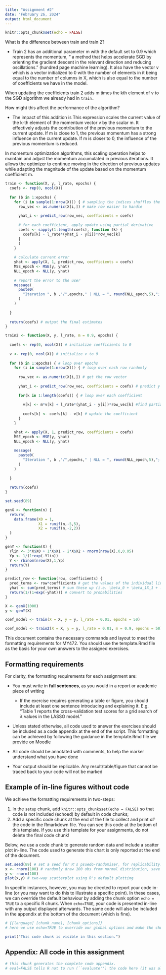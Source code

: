 ```yaml
---
title: "Assignment #2"
date: "February 26, 2024"
output: html_document
---
```


```r
knitr::opts_chunk$set(echo = FALSE)
```

What is the difference between train and train 2?

- Train 2 has an additional parameter m with the default set to 0.9 which represents the momentum, " a method that helps accelerate SGD by orienting the gradient descent in the relevant direction and reducing oscillations." (hundred page machine learning). It also have the vector v which is a vector initialized to 0 with the number of elements in it being equal to the number of columns in X, which is also equal to the number of coefficients  we have in the model.

When updating the coefficients train 2 adds m times the kth element of v to the SGD algorithm we already had in `train.`

How might this affect the performance of the algorithm?

- The impact of this addition is  This expression scales the current value of the k-th element of the momentum vector v by the scalar m. It effectively adjusts the contribution of the previous momentum to the current update. If m is close to 1, the previous momentum has a strong influence on the current update. If m is closer to 0, the influence of the previous momentum is reduced.

In momentum optimization algorithms, this scaling operation helps to maintain and adjust the momentum accumulated in previous iterations. It allows the optimizer to continue moving in the direction of previous updates while adapting the magnitude of the update based on the momentum coefficient m.


```r
train <- function(X, y, l_rate, epochs) {
  coefs <- rep(0, ncol(X))
  
  for (b in 1:epochs) {
    for (i in sample(1:nrow(X))) { # sampling the indices shuffles the order
      row_vec <- as.numeric(X[i,]) # make row easier to handle
      
      yhat_i <- predict_row(row_vec, coefficients = coefs)
      
      # for each coefficient, apply update using partial derivative
      coefs <- sapply(1:length(coefs), function (k) {
        coefs[k] - l_rate*(yhat_i - y[i])*row_vec[k]
      }
      )
    }
    
    # calculate current error
    yhat <- apply(X, 1, predict_row, coefficients = coefs)
    MSE_epoch <- MSE(y, yhat)
    NLL_epoch <- NLL(y, yhat)
    
    # report the error to the user
    message(
      paste0(
        "Iteration ", b ,"/",epochs," | NLL = ", round(NLL_epoch,5),"; MSE = ", round(MSE_epoch,5)
      )
    )
    
  }
  
  return(coefs) # output the final estimates
}
```


```r
train2 <- function(X, y, l_rate, m = 0.9, epochs) {
  
  coefs <- rep(0, ncol(X)) # initialize coefficients to 0
  
  v <- rep(0, ncol(X)) # initialize v to 0
  
  for (b in 1:epochs) { # loop over epochs
    for (i in sample(1:nrow(X))) { # loop over each row randomly
      
      row_vec <- as.numeric(X[i,]) # get the row vector
      
      yhat_i <- predict_row(row_vec, coefficients = coefs) # predict y for the row
      
      for(k in 1:length(coefs)) { # loop over each coefficient
        
        v[k] <- m*v[k] + l_rate*(yhat_i - y[i])*row_vec[k] #find partial derivative, multiply by the learning rate, add ...
        
        coefs[k] <- coefs[k] - v[k] # update the coefficient
      }
    }

    yhat <- apply(X, 1, predict_row, coefficients = coefs)
    MSE_epoch <- MSE(y, yhat)
    NLL_epoch <- NLL(y, yhat)
    
    message(
      paste0(
        "Iteration ", b ,"/",epochs," | NLL = ", round(NLL_epoch,5),"; MSE = ", round(MSE_epoch,5)
      )
    )
    
  }
  
  return(coefs)
}
```

```r
set.seed(89)

genX <- function(n) {
  return(
    data.frame(X0 = 1,
               X1 = runif(n,-5,5),
               X2 = runif(n,-2,2))
  )
}

genY <- function(X) {
  Ylin <- 3*X$X0 + 1*X$X1 - 2*X$X2 + rnorm(nrow(X),0,0.05) 
  Yp <- 1/(1+exp(-Ylin))
  Y <- rbinom(nrow(X),1,Yp)
  return(Y)
}

predict_row <- function(row, coefficients) {
  pred_terms <- row*coefficients # get the values of the individual linear terms
  yhat <- sum(pred_terms) # sum these up (i.e. \beta_0 + \beta_1X_1 + ...
  return(1/(1+exp(-yhat))) # convert to probabilities
}

X <- genX(1000)
y <- genY(X)
```


```r
coef_model <- train(X = X, y = y, l_rate = 0.01, epochs = 50)
```

```r
coef_model <- train2(X = X, y = y, l_rate = 0.01, m = 0.9, epochs = 50)
```



This document contains the necessary commands and layout to meet the formatting requirements for MY472. You should use the template.Rmd file as the basis for your own answers to the assigned exercises.

## Formatting requirements

For clarity, the formatting requirements for each assignment are:

* You must write in **full sentences**, as you would in a report or academic piece of writing
  
  * If the exercise requires generating a table or figure, you should include at least one sentence introducing and explaining it. E.g. "Table 1 reports the cross-validation test scores for a grid search of $\lambda$ values in the LASSO model."

* Unless stated otherwise, all code used to answer the exercises should be included as a code appendix at the end of the script. This formatting can be achieved by following the guidance in the template.Rmd file we provide on Moodle

* All code should be annotated with comments, to help the marker understand what you have done

* Your output should be replicable. Any result/table/figure that cannot be traced back to your code will not be marked

## Example of in-line figures without code

We achieve the formatting requirements in two-steps: 

  1) In the `setup` chunk, add `knitr::opts_chunk$set(echo = FALSE)` so that code is not included (echoed) by default in code chunks; 
  2) Add a specific code chunk at the end of the file to collect and print *all* the code in the Rmarkdown file. You can see this code at the bottom of this template. If you use this template for your assignments, do not delete the final code chunk!

Below, we use a code chunk to generate random data and include a scatter plot in-line. The code used to generate this chart is only reported at the end of the document. 

```r
set.seed(89) # set a seed for R's psuedo-randomiser, for replicability.
x <- rnorm(100) # randomly draw 100 obs from normal distribution, save as object
y <- rnorm(100) 
plot(x,y) # two-way scatterplot using R's default plotting
```

In specific instances, however, you may be directed to report your code in-line (or you may want to do this to illustrate a specific point). In these cases, we can override the default behaviour by adding the chunk option `echo = TRUE` to a specific R chunk. When `echo=TRUE`, your code is presented in-line with any output displayed afterwards. The same code will also be included in the appendix at the bottom of the document (which is fine).

```r
# {[language] [chunk_name], [chunk_options]}
# here we use echo=TRUE to override our global options and make the chunk appear exactly here. 

print("This code chunk is visible in this section.")
```

## Appendix: All code in this assignment

```r
# this chunk generates the complete code appendix. 
# eval=FALSE tells R not to run (``evaluate'') the code here (it was already run before).
```